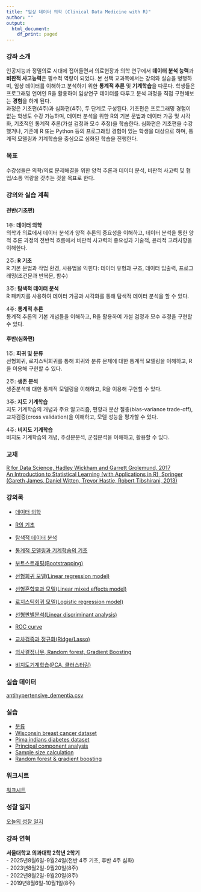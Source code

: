 ```yaml
---
title: "임상 데이터 의학 (Clinical Data Medicine with R)"
author: ""
output:
  html_document:
    df_print: paged
---
```


### 강좌 소개
인공지능과 정밀의료 시대에 접어들면서 의료현장과 의학 연구에서 **데이터 분석 능력**과 **비판적 사고능력**은 필수적 역량이 되었다. 본 선택 교과목에서는 강의와 실습을 병행하며, 임상 데이터를 이해하고 분석하기 위한 **통계적 추론** 및 **기계학습**을 다룬다. 학생들은 프로그래밍 언어인 R을 활용하여 임상연구 데이터를 다루고 분석 과정을 직접 구현해보는 **경험**을 하게 된다.   
과정은 기초편(4주)과 심화편(4주), 두 단계로 구성된다. 기초편은 프로그래밍 경험이 없는 학생도 수강 가능하며, 데이터 분석을 위한 R의 기본 문법과 데이터 가공 및 시각화, 기초적인 통계적 추론(가설 검정과 모수 추정)을 학습한다. 심화편은 기초편을 수강했거나, 기존에 R 또는 Python 등의 프로그래밍 경험이 있는 학생을 대상으로 하며, 통계적 모델링과 기계학습을 중심으로 심화된 학습을 진행한다.

### 목표
수강생들은 의학/의료 문제해결을 위한 양적 추론과 데이터 분석, 비판적 사고력 및 협업/소통 역량을 갖추는 것을 목표로 한다. 

### 강의와 실습 계획 
#### 전반(기초편)
1주: **데이터 의학**     
의학과 의료에서 데이터 분석과 양적 추론의 중요성을 이해하고, 데이터 분석을 통한 양적 추론 과정의 전반적 흐름에서 비판적 사고력의 중요성과 기술적, 윤리적 고려사항을 이해한다. 

2주: **R 기초**    
R 기본 문법과 작업 환경, 사용법을 익힌다: 데이터 유형과 구조, 데이터 입출력, 프로그래밍(조건문과 반복문, 함수)

3주: **탐색적 데이터 분석**    
R 패키지를 사용하여 데이터 가공과 시각화를 통해 탐색적 데이터 분석을 할 수 있다. 

4주: **통계적 추론**     
통계적 추론의 기본 개념들을 이해하고, R을 활용하여 가설 검정과 모수 추정을 구현할 수 있다.

#### 후반(심화편) 
1주: **회귀 및 분류**      
선형회귀, 로지스틱회귀를 통해 회귀와 분류 문제에 대한 통계적 모델링을 이해하고, R을 이용해 구현할 수 있다.  

2주: **생존 분석**     
생존분석에 대한 통계적 모델링을 이해하고, R을 이용해 구현할 수 있다.  

3주: **지도 기계학습**      
지도 기계학습의 개념과 주요 알고리즘, 편향과 분산 절충(bias-variance trade-off), 교차검증(cross validation)을 이해하고, 모델 성능을 평가할 수 있다. 

4주: **비지도 기계학습**    
비지도 기계학습의 개념, 주성분분석, 군집분석을 이해하고, 활용할 수 있다.


### 교재
[R for Data Science, Hadley Wickham and Garrett Grolemund, 2017](https://r4ds.had.co.nz/)    
[An Introduction to Statistical Learning (with Applications in R), Springer (Gareth James, Daniel Witten, Trevor Hastie, Robert Tibshirani, 2013)](https://www-bcf.usc.edu/~gareth/ISL/)

### 강의록
- [데이터 의학](week1_intro.html)   
- [R의 기초](week2_R_basics.html)   
- [탐색적 데이터 분석](week3_EDA.html)  

- [통계적 모델링과 기계학습의 기초](ML_basics.html)   
- [부트스트래핑(Bootstrapping)](Bootstrapping.html)   
- [선형회귀 모델(Linear regression model)](LinearRegression.html)   
- [선형혼합효과 모델(Linear mixed effects model)](LME.html)   
- [로지스틱회귀 모델(Logistic regression model)](LogisticRegression.html)   
- [선형판별분석(Linear discriminant analysis)](LDA.html)   
- [ROC curve](ROC.html)   
- [교차검증과 정규화(Ridge/Lasso)](D7_CV_regularization.html)   
- [의사결정나무, Random forest, Gradient Boosting](RandomForest_GradientBoosting.html)   
- [비지도기계학습(PCA, 클러스터링)](D9_Unsupervised.html)   

### 실습 데이터 

[antihypertensive_dementia.csv](https://github.com/yoonhohong/datamed/blob/main/data/antihypertensive_dementia.csv)    

### 실습 

- [분류](Classification_problem.html)   
- [Wisconsin breast cancer dataset](breast_cancer.html)    
- [Pima indians diabetes dataset](diabetes.html)    
- [Principal component analysis](PCA.html)    
- [Sample size calculation](sampleSize.html)    
- [Random forest & gradient boosting](RandomForest.html)      


### 워크시트 
[워크시트](https://forms.gle/zmXDRVitdZMHpxtx5)


### 성찰 일지 
[오늘의 성찰 일지](https://forms.gle/1977oRBrniAaJ57y6) 


### 강좌 연혁    
**서울대학교 의과대학 2학년 2학기**   
- 2025년8월6일-9월24일(전반 4주 기초, 후반 4주 심화)   
- 2023년8월2일-9월20일(8주)   
- 2022년8월2일-9월20일(8주)   
- 2019년8월6일-10월1일(8주)   


